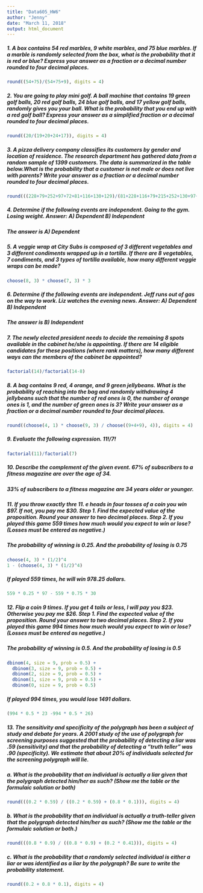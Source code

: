 ---
title: "Data605_HW6"
author: "Jenny"
date: "March 11, 2018"
output: html_document
---

##### 1. A box contains 54 red marbles, 9 white marbles, and 75 blue marbles. If a marble is randomly selected from the box, what is the probability that it is red or blue? Express your answer as a fraction or a decimal number rounded to four decimal places.
```{r, include=TRUE}
round((54+75)/(54+75+9), digits = 4)
```

##### 2. You are going to play mini golf. A ball machine that contains 19 green golf balls, 20 red golf balls, 24 blue golf balls, and 17 yellow golf balls, randomly gives you your ball. What is the probability that you end up with a red golf ball? Express your answer as a simplified fraction or a decimal rounded to four decimal places.
```{r, include=TRUE}
round((20/(19+20+24+17)), digits = 4)
```

##### 3. A pizza delivery company classifies its customers by gender and location of residence. The research department has gathered data from a random sample of 1399 customers. The data is summarized in the table below.What is the probability that a customer is not male or does not live with parents? Write your answer as a fraction or a decimal number rounded to four decimal places.
```{r, include=TRUE}
round(((228+79+252+97+72+81+116+130+129)/(81+228+116+79+215+252+130+97+129+72)), digits = 4)
```

##### 4. Determine if the following events are independent. Going to the gym. Losing weight. Answer: A) Dependent B) Independent
##### The answer is A) Dependent

##### 5. A veggie wrap at City Subs is composed of 3 different vegetables and 3 different condiments wrapped up in a tortilla. If there are 8 vegetables, 7 condiments, and 3 types of tortilla available, how many different veggie wraps can be made?
```{r, include=TRUE}
choose(8, 3) * choose(7, 3) * 3
```

##### 6. Determine if the following events are independent. Jeff runs out of gas on the way to work. Liz watches the evening news. Answer: A) Dependent B) Independent
##### The answer is B) Independent

##### 7. The newly elected president needs to decide the remaining 8 spots available in the cabinet he/she is appointing. If there are 14 eligible candidates for these positions (where rank matters), how many different ways can the members of the cabinet be appointed?
```{r, include=TRUE}
factorial(14)/factorial(14-8)
```

##### 8. A bag contains 9 red, 4 orange, and 9 green jellybeans. What is the probability of reaching into the bag and randomly withdrawing 4 jellybeans such that the number of red ones is 0, the number of orange ones is 1, and the number of green ones is 3? Write your answer as a fraction or a decimal number rounded to four decimal places.
```{r, include=TRUE}
round((choose(4, 1) * choose(9, 3) / choose((9+4+9), 4)), digits = 4)
```
##### 9. Evaluate the following expression. 11!/7!
```{r, include=TRUE}
factorial(11)/factorial(7)
```

##### 10. Describe the complement of the given event. 67% of subscribers to a fitness magazine are over the age of 34.
##### 33% of subscribers to a fitness magazine are 34 years older or younger.

##### 11. If you throw exactly thre 11. e heads in four tosses of a coin you win $97. If not, you pay me $30. Step 1. Find the expected value of the proposition. Round your answer to two decimal places. Step 2. If you played this game 559 times how much would you expect to win or lose? (Losses must be entered as negative.)
##### The probability of winning is 0.25. And the probability of losing is 0.75
```{r, include=TRUE}
choose(4, 3) * (1/2)^4
1 - (choose(4, 3) * (1/2)^4)
```
##### If played 559 times, he will win 978.25 dollars.
```{r, include=TRUE}
559 * 0.25 * 97 - 559 * 0.75 * 30
```

##### 12. Flip a coin 9 times. If you get 4 tails or less, I will pay you $23. Otherwise you pay me $26. Step 1. Find the expected value of the proposition. Round your answer to two decimal places. Step 2. If you played this game 994 times how much would you expect to win or lose? (Losses must be entered as negative.)
##### The probability of winning is 0.5. And the probability of losing is 0.5
```{r, include=TRUE}
dbinom(4, size = 9, prob = 0.5) + 
  dbinom(3, size = 9, prob = 0.5) + 
  dbinom(2, size = 9, prob = 0.5) + 
  dbinom(1, size = 9, prob = 0.5) + 
  dbinom(0, size = 9, prob = 0.5)
```
##### If played 994 times, you would lose 1491 dollars.
```{r, include=TRUE}
(994 * 0.5 * 23 -994 * 0.5 * 26)
```

##### 13. The sensitivity and specificity of the polygraph has been a subject of study and debate for years. A 2001 study of the use of polygraph for screening purposes suggested that the probability of detecting a liar was .59 (sensitivity) and that the probability of detecting a "truth teller" was .90 (specificity). We estimate that about 20% of individuals selected for the screening polygraph will lie.
##### a. What is the probability that an individual is actually a liar given that the polygraph detected him/her as such? (Show me the table or the formulaic solution or both)
```{r, include=TRUE}
round(((0.2 * 0.59) / ((0.2 * 0.59) + (0.8 * 0.1))), digits = 4)
```
##### b. What is the probability that an individual is actually a truth-teller given that the polygraph detected him/her as such? (Show me the table or the formulaic solution or both.)
```{r, include=TRUE}
round(((0.8 * 0.9) / ((0.8 * 0.9) + (0.2 * 0.41))), digits = 4)
```

##### c. What is the probability that a randomly selected individual is either a liar or was identified as a liar by the polygraph? Be sure to write the probability statement.
```{r, include=TRUE}
round((0.2 + 0.8 * 0.1), digits = 4)
```








